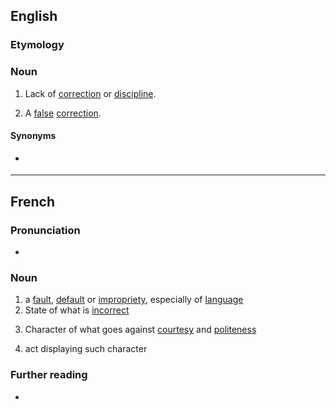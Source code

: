 ==English==

===Etymology===
{{prefix|en|in|correction}}

===Noun===
{{en-noun}}

# Lack of [[correction]] or [[discipline]].
# {{lb|en|neologism}} A [[false]] [[correction]].

====Synonyms====
* {{sense|false correction}} {{l|en|paradiorthosis}}

----

==French==

===Pronunciation===
* {{audio|fr|LL-Q150 (fra)-WikiLucas00-incorrection.wav|Audio}}

===Noun===
{{fr-noun|f}}

# a [[fault]], [[default]] or [[impropriety]], especially of [[language]]
# State of what is [[incorrect]]
# {{lb|fr|dated}} Character of what goes against [[courtesy]] and [[politeness]]
# {{lb|fr|dated}} act displaying such character

===Further reading===
* {{R:TLFi}}